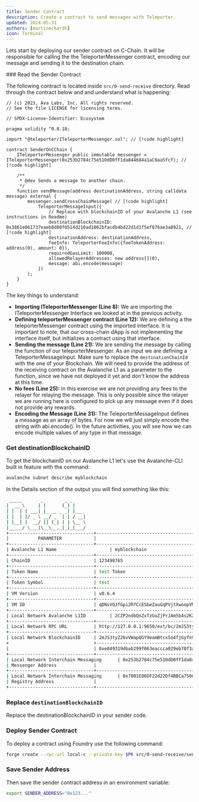 ```yaml
---
title: Sender Contract
description: Create a contract to send messages with Teleporter.
updated: 2024-05-31
authors: [martineckardt]
icon: Terminal
---
```


Lets start by deploying our sender contract on C-Chain. It will be responsible for calling the the TeleporterMessenger contract, encoding our message and sending it to the destination chain. 

<Steps>
<Step>
### Read the Sender Contract

The following contract is located inside `src/0-send-receive` directory. Read through the contract below and and understand what is happening:

```solidity title="src/0-send-receive/senderOnCChain.sol"
// (c) 2023, Ava Labs, Inc. All rights reserved.
// See the file LICENSE for licensing terms.

// SPDX-License-Identifier: Ecosystem

pragma solidity ^0.8.18;

import "@teleporter/ITeleporterMessenger.sol"; // [!code highlight]

contract SenderOnCChain {
    ITeleporterMessenger public immutable messenger = ITeleporterMessenger(0x253b2784c75e510dD0fF1da844684a1aC0aa5fcf); // [!code highlight]

    /**
     * @dev Sends a message to another chain.
     */
    function sendMessage(address destinationAddress, string calldata message) external {
        messenger.sendCrossChainMessage( // [!code highlight]
            TeleporterMessageInput({
                // Replace with blockchainID of your Avalanche L1 (see instructions in Readme)
                destinationBlockchainID: 0x3861e061737eaeb8d00f0514d210ad1062bfacdb4bd22d1d1f5ef876ae3a8921, // [!code highlight]
                destinationAddress: destinationAddress, 
                feeInfo: TeleporterFeeInfo({feeTokenAddress: address(0), amount: 0}),
                requiredGasLimit: 100000,
                allowedRelayerAddresses: new address[](0),
                message: abi.encode(message)
            })
        );
    }
}
```

The key things to understand:

- **Importing ITeleporterMessenger (Line 8):** We are importing the ITeleporterMessenger Interface we looked at in the previous activity.
- **Defining teleporterMessenger contract (Line 12):** We are defining a the teleporterMessenger contract using the imported interface. It is important to note, that our cross-chain dApp is not implementing the interface itself, but initializes a contract using that interface.
- **Sending the message (Line 21):** We are sending the message by calling the function of our teleporterMessenger. As an input we are defining a TeleporterMessageInput. Make sure to replace the `destinationChainId` with the one of your Blockchain. We will need to provide the address of the receiving contract on the Avalanche L1 as a parameter to the function, since we have not deployed it yet and don't know the address at this time.   
- **No fees (Line 25):** In this exercise we are not providing any fees to the relayer for relaying the message. This is only possible since the relayer we are running here is configured to pick up any message even if it does not provide any rewards.
- **Encoding the Message (Line 31):** The TeleporterMessageInput defines a message as an array of bytes. For now we will just simply encode the string with abi.encode(). In the future activities, you will see how we can encode multiple values of any type in that message.

</Step>
<Step>

### Get destinationBlockchainID

To get the blockchainID on our Avalanche L1 let's use the Avalanche-CLI built in feature with the command:

``` bash
avalanche subnet describe myblockchain
```

In the Details section of the output you will find something like this:
 
```bash
 _____       _        _ _
|  __ \     | |      (_) |
| |  | | ___| |_ __ _ _| |___
| |  | |/ _ \ __/ _  | | / __|
| |__| |  __/ || (_| | | \__ \
|_____/ \___|\__\__,_|_|_|___/
+--------------------------------+-------------------------------------------------------------------------------------+
|           PARAMETER            |                                        VALUE                                        |
+--------------------------------+-------------------------------------------------------------------------------------+
| Avalanche L1 Name                    | myblockchain                                                                            |
+--------------------------------+-------------------------------------------------------------------------------------+
| ChainID                        | 123498765                                                                           |
+--------------------------------+-------------------------------------------------------------------------------------+
| Token Name                     | test Token                                                                          |
+--------------------------------+-------------------------------------------------------------------------------------+
| Token Symbol                   | test                                                                                |
+--------------------------------+-------------------------------------------------------------------------------------+
| VM Version                     | v0.6.4                                                                              |
+--------------------------------+-------------------------------------------------------------------------------------+
| VM ID                          | qDNsVQJfGpi2RfCcESbeZauGqPVjtXwoopVMtrGkdoUxmFKov                                   |
+--------------------------------+-------------------------------------------------------------------------------------+
| Local Network Avalanche L1ID         | 2CZP2ndbQnZxTzGuZjPrJAm5b4s2K2Bcjh8NqWoymi8NZMLYQk                                  |
+--------------------------------+-------------------------------------------------------------------------------------+
| Local Network RPC URL          | http://127.0.0.1:9650/ext/bc/2mJS3tyZ26vVWapQGY9eamBtcx5o4fjGyfn9ZKpL8axnUDy5yx/rpc |
+--------------------------------+-------------------------------------------------------------------------------------+
| Local Network BlockchainID     | 2mJS3tyZ26vVWapQGY9eamBtcx5o4fjGyfn9ZKpL8axnUDy5yx                                  |
+                                +-------------------------------------------------------------------------------------+
|                                | 0xe849319dbab299f063eaccca029eb70f3a3337e10106d2c44d09a168385e570a                  |
+--------------------------------+-------------------------------------------------------------------------------------+
| Local Network Interchain Messaging      | 0x253b2784c75e510dD0fF1da844684a1aC0aa5fcf                                          |
| Messenger Address              |                                                                                     |
+--------------------------------+-------------------------------------------------------------------------------------+
| Local Network Interchain Messaging      | 0x7001E06DF22d22Df4BBCa750CA0969FFf3739A7A                                          |
| Registry Address               |                                                                                     |
+--------------------------------+-------------------------------------------------------------------------------------+
```

</Step>
<Step>

### Replace `destinationBlockchainID`

Replace the destinationBlockchainID in your sender code.

</Step>
<Step>

### Deploy Sender Contract

To deploy a contract using Foundry use the following command:

```bash
forge create --rpc-url local-c --private-key $PK src/0-send-receive/senderOnCChain.sol:SenderOnCChain
```

</Step>
<Step>

### Save Sender Address

Then save the sender contract address in an environment variable:

```bash
export SENDER_ADDRESS="0x123..."
```

</Step>
</Steps>